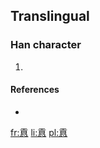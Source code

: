 ==Translingual==

===Han character===
{{Han char|rn=61|rad=心|as=10|sn=14|four=|canj=一月金心 (MBCP)}}

# {{defn|Han|sort=心10}}

====References====
* {{Han ref|kx=0398.261|hdz=42333.021|uh=6150|ud=24912}}

[[fr:慐]]
[[li:慐]]
[[pl:慐]]